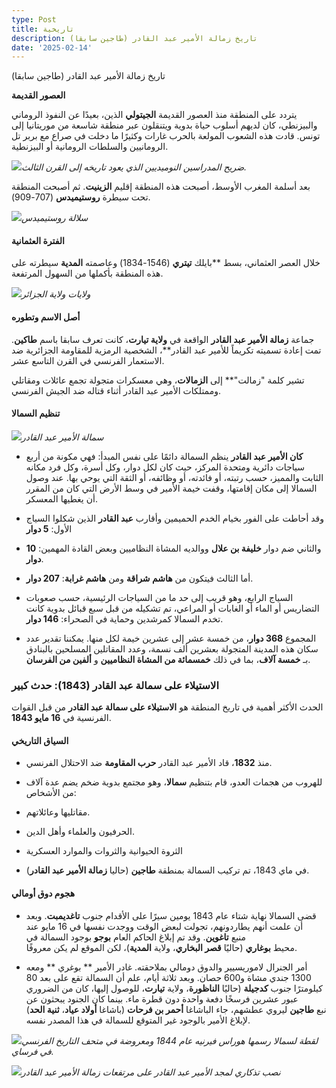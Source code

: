 ```yaml
---
type: Post
title: تاريخية
description: تاريخ زمالة الأمير عبد القادر (طاجين سابقا)
date: '2025-02-14'
---
```

تاريخ زمالة الأمير عبد القادر (طاجين سابقا)

**العصور القديمة**

يتردد على المنطقة منذ العصور القديمة **الجيتولي** الذين، بعيدًا عن النفوذ الروماني والبيزنطي، كان لديهم أسلوب حياة بدوية ويتنقلون عبر منطقة شاسعة من موريتانيا إلى تونس. قادت هذه الشعوب المولعة بالحرب غارات وكثيرًا ما دخلت في صراع مع بربر تل الرومانيين والسلطات الرومانية أو البيزنطية.



![](https://taguine.netlify.app/_next/image?url=%2Fimages%2FMausol%25C3%25A9e_des_Rois_numides_dit_le_Medracen.jpg\&w=3840\&q=75)*ضريح المدراسين النوميديين الذي يعود تاريخه إلى القرن الثالث.*



بعد أسلمة المغرب الأوسط، أصبحت هذه المنطقة إقليم **الزينيت**. ثم أصبحت المنطقة تحت سيطرة **روستيميدس** (707-909).



![](https://taguine.netlify.app/_next/image?url=%2Fimages%2F1000007658.png\&w=3840\&q=75)*سلالة روستيميدس*



#### **الفترة العثمانية**

خلال العصر العثماني، بسط \*\*بايلك **تيتري** (1546-1834) وعاصمته **المدية** سيطرته على هذه المنطقة بأكملها من السهول المرتفعة.



![](https://taguine.netlify.app/_next/image?url=%2Fimages%2F1000007656.png\&w=3840\&q=75)*ولايات ولاية الجزائر*



#### **أصل الاسم وتطوره**

جماعة **زمالة الأمير عبد القادر** الواقعة في **ولاية تيارت**، كانت تعرف سابقا باسم **طاكين**. تمت إعادة تسميته تكريماً للأمير عبد القادر\*\*، الشخصية الرمزية للمقاومة الجزائرية ضد الاستعمار الفرنسي في القرن التاسع عشر.

تشير كلمة "زمالت"\*\* إلى **الزمالات**، وهي معسكرات متجولة تجمع عائلات ومقاتلي وممتلكات الأمير عبد القادر أثناء قتاله ضد الجيش الفرنسي.

#### **تنظيم السمالا**



![](https://taguine.netlify.app/_next/image?url=%2Fimages%2FSmala_of_Abd_El-Kader_16_May_1843.jpg\&w=3840\&q=75)*سمالة الأمير عبد القادر*



*   **كان الأمير عبد القادر** ينظم السمالة دائمًا على نفس المبدأ: فهي مكونة من أربع سياجات دائرية ومتحدة المركز، حيث كان لكل دوار، وكل أسرة، وكل فرد مكانه الثابت والمميز، حسب رتبته، أو فائدته، أو وظائفه، أو الثقة التي يوحي بها. عند وصول السمالا إلى مكان إقامتها، وقفت خيمة الأمير في وسط الأرض التي كان من المقرر أن يغطيها المعسكر.

*   وقد أحاطت على الفور بخيام الخدم الحميمين وأقارب **عبد القادر** الذين شكلوا السياج الأول: **5 دوار**

*   والثاني ضم دوار **خليفة بن علال** ووالديه المشاة النظاميين وبعض القادة المهمين: **10 دوار**.

*   أما الثالث فيتكون من **هاشم شراقة** ومن **هاشم غرابة**: **207 دوار**.

*   السياج الرابع، وهو قريب إلى حد ما من السياجات الرئيسية، حسب صعوبات التضاريس أو الماء أو الغابات أو المراعي، تم تشكيله من قبل سبع قبائل بدوية كانت تخدم السمالا كمرشدين وحماية في الصحراء: **146 دوار**.

*   المجموع **368 دوار**، من خمسة عشر إلى عشرين خيمة لكل منها. يمكننا تقدير عدد سكان هذه المدينة المتجولة بعشرين ألف نسمة، وعدد المقاتلين المسلحين بالبنادق بـ **خمسة آلاف**، بما في ذلك **خمسمائة من المشاة النظاميين** و **ألفين من الفرسان**.

### **الاستيلاء على سمالة عبد القادر (1843): حدث كبير**

الحدث الأكثر أهمية في تاريخ المنطقة هو **الاستيلاء على سمالة عبد القادر** من قبل القوات الفرنسية في **16 مايو 1843**.

#### **السياق التاريخي**

*   منذ **1832**، قاد الأمير عبد القادر **حرب المقاومة** ضد الاحتلال الفرنسي.

*   للهروب من هجمات العدو، قام بتنظيم **سمالا**، وهو مجتمع بدوية ضخم يضم عدة آلاف من الأشخاص:

*   مقاتليها وعائلاتهم.

*   الحرفيون والعلماء وأهل الدين.

*   الثروة الحيوانية والثروات والموارد العسكرية

*   في ماي 1843، تم تركيب السمالة بمنطقة **طاجين** (حاليا **زمالة الأمير عبد القادر**).

#### **هجوم دوق أومالي**

*   قضى السمالا نهاية شتاء عام 1843 يومين سيرًا على الأقدام جنوب **تاغديمبت**. وبعد أن علمت أنهم يطاردونهم، تجولت لبعض الوقت ووجدت نفسها في 16 مايو عند منبع **تاغوين**. وقد تم إبلاغ الحاكم العام **بوجو** بوجود السمالة في محيط **بوغاري** (حاليًا **قصر البخاري**، ولاية **المدية**)، لكن الموقع لم يكن معروفًا.

*   أمر الجنرال لاموريسيير والدوق دومالي بملاحقته. غادر الأمير \*\* بوغري \*\* ومعه 1300 جندي مشاة و600 حصان. وبعد ثلاثة أيام، علم أن السمالة تقع على بعد 80 كيلومترًا جنوب **كدجيلة** (حاليًا **الناظورة**، ولاية **تيارت**، للوصول إليها، كان من الضروري عبور عشرين فرسخًا دفعة واحدة دون قطرة ماء. بينما كان الجنود يبحثون عن نبع **طاجين** ليروي عطشهم، جاء الباشاغا **أحمر بن فرحات** (باشاغا **أولاد عياد**، **ثنية الحد**) لإبلاغ الأمير بالوجود غير المتوقع للسمالة في هذا المصدر نفسه.



![](https://taguine.netlify.app/_next/image?url=%2Fimages%2FSmala%2520Emir%2520Abdelkader%2520-%2520Horace%2520Vernet.jpg\&w=3840\&q=75)*لقطة لسمالا رسمها هوراس فيرنيه عام 1844 ومعروضة في متحف التاريخ الفرنسي في فرساي.*





![](https://taguine.netlify.app/_next/image?url=%2Fimages%2Fpict0058.jpg\&w=3840\&q=75)*نصب تذكاري لمجد الأمير عبد القادر على مرتفعات زمالة الأمير عبد القادر*
